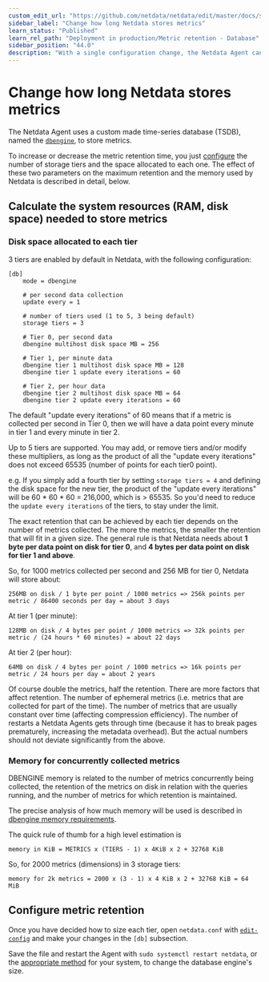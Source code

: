 ```yaml
---
custom_edit_url: "https://github.com/netdata/netdata/edit/master/docs/store/change-metrics-storage.md"
sidebar_label: "Change how long Netdata stores metrics"
learn_status: "Published"
learn_rel_path: "Deployment in production/Metric retention - Database"
sidebar_position: "44.0"
description: "With a single configuration change, the Netdata Agent can store days, weeks, or months of metrics at its famous per-second granularity."
---
```



# Change how long Netdata stores metrics

The Netdata Agent uses a custom made time-series database (TSDB), named the 
[`dbengine`](/docs/nightly/deployment-in-production/metric-retention---database/database-engine), to store metrics.

To increase or decrease the metric retention time, you just [configure](#configure-metric-retention) 
the number of storage tiers and the space allocated to each one. The effect of these two parameters 
on the maximum retention and the memory used by Netdata is described in detail, below. 

## Calculate the system resources (RAM, disk space) needed to store metrics

### Disk space allocated to each tier

3 tiers are enabled by default in Netdata, with the following configuration:

```
[db]
    mode = dbengine
    
    # per second data collection
    update every = 1
    
    # number of tiers used (1 to 5, 3 being default)
    storage tiers = 3
    
    # Tier 0, per second data
    dbengine multihost disk space MB = 256
    
    # Tier 1, per minute data
    dbengine tier 1 multihost disk space MB = 128
    dbengine tier 1 update every iterations = 60
    
    # Tier 2, per hour data
    dbengine tier 2 multihost disk space MB = 64
    dbengine tier 2 update every iterations = 60
```

The default "update every iterations" of 60 means that if a metric is collected per second in Tier 0, then
we will have a data point every minute in tier 1 and every minute in tier 2. 

Up to 5 tiers are supported. You may add, or remove tiers and/or modify these multipliers, as long as the 
product of all the "update every iterations" does not exceed 65535 (number of points for each tier0 point).

e.g. If you simply add a fourth tier by setting `storage tiers = 4` and defining the disk space for the new tier, 
the product of the "update every iterations" will be 60 * 60 * 60 = 216,000, which is > 65535. So you'd need to reduce  
the `update every iterations` of the tiers, to stay under the limit.

The exact retention that can be achieved by each tier depends on the number of metrics collected. The more 
the metrics, the smaller the retention that will fit in a given size. The general rule is that Netdata needs 
about **1 byte per data point on disk for tier 0**, and **4 bytes per data point on disk for tier 1 and above**.

So, for 1000 metrics collected per second and 256 MB for tier 0, Netdata will store about:

```
256MB on disk / 1 byte per point / 1000 metrics => 256k points per metric / 86400 seconds per day = about 3 days
```

At tier 1 (per minute):

```
128MB on disk / 4 bytes per point / 1000 metrics => 32k points per metric / (24 hours * 60 minutes) = about 22 days
```

At tier 2 (per hour):

```
64MB on disk / 4 bytes per point / 1000 metrics => 16k points per metric / 24 hours per day = about 2 years 
```

Of course double the metrics, half the retention. There are more factors that affect retention. The number 
of ephemeral metrics (i.e. metrics that are collected for part of the time). The number of metrics that are 
usually constant over time (affecting compression efficiency). The number of restarts a Netdata Agents gets 
through time (because it has to break pages prematurely, increasing the metadata overhead). But the actual 
numbers should not deviate significantly from the above. 


### Memory for concurrently collected metrics

DBENGINE memory is related to the number of metrics concurrently being collected, the retention of the metrics 
on disk in relation with the queries running, and the number of metrics for which retention is maintained.

The precise analysis of how much memory will be used is described in 
[dbengine memory requirements](/docs/nightly/deployment-in-production/metric-retention---database/database-engine#memory-requirements).

The quick rule of thumb for a high level estimation is

```
memory in KiB = METRICS x (TIERS - 1) x 4KiB x 2 + 32768 KiB
```

So, for 2000 metrics (dimensions) in 3 storage tiers:

```
memory for 2k metrics = 2000 x (3 - 1) x 4 KiB x 2 + 32768 KiB = 64 MiB
```

## Configure metric retention

Once you have decided how to size each tier, open `netdata.conf` with
[`edit-config`](/docs/nightly/getting-started/manage-and-configure/configuration#use-edit-config-to-edit-configuration-files) 
and make your changes in the `[db]` subsection. 

Save the file and restart the Agent with `sudo systemctl restart netdata`, or
the [appropriate method](/docs/nightly/getting-started/manage-and-configure/start-stop-or-restart-the-netdata-agent) 
for your system, to change the database engine's size.


